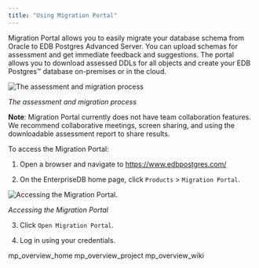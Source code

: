 ```yaml
---
title: "Using Migration Portal"
---
```


<div id="mp_using_portal" class="registered_link"></div>

Migration Portal allows you to easily migrate your database schema from Oracle to EDB Postgres Advanced Server. You can upload schemas for assessment and get immediate feedback and suggestions. The portal allows you to download assessed DDLs for all objects and create your EDB Postgres™ database on-premises or in the cloud.

![The assessment and migration process](../images/mp_using_portal.png)

*The assessment and migration process*

**Note**: Migration Portal currently does not have team collaboration features. We recommend collaborative meetings, screen sharing, and using the downloadable assessment report to share results.


To access the Migration Portal:

1.  Open a browser and navigate to <https://www.edbpostgres.com/>

2.  On the EnterpriseDB home page, click `Products` > `Migration Portal`.

![Accessing the Migration Portal.](../images/mp_using_portal_accessing.png)

*Accessing the Migration Portal*

3.  Click `Open Migration Portal`.

4.  Log in using your credentials.

<div class="toctree" maxdepth="3">

mp_overview_home mp_overview_project mp_overview_wiki

</div>
